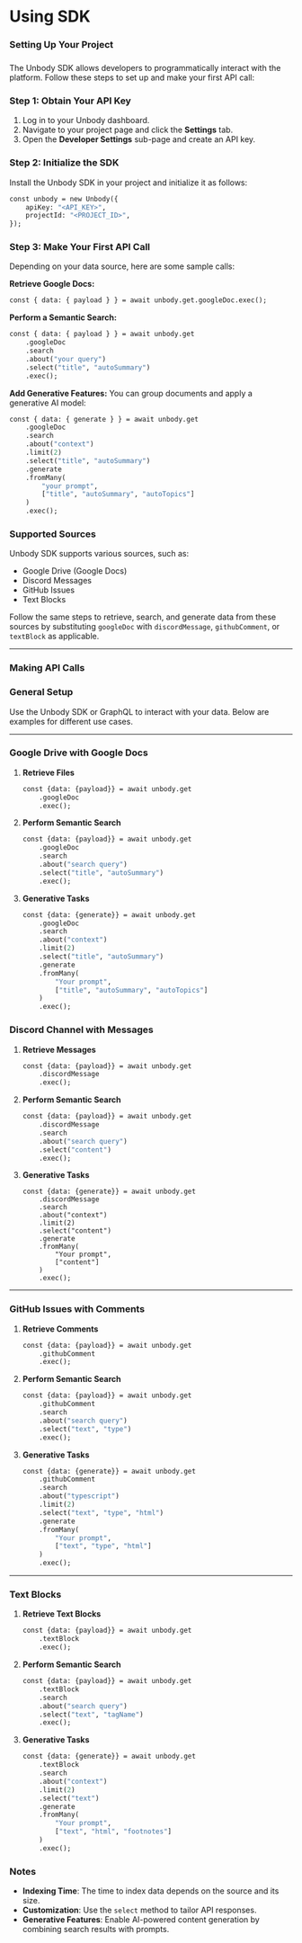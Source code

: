 # Using SDK

### Setting Up Your Project


### 

The Unbody SDK allows developers to programmatically interact with the platform. Follow these steps to set up and make your first API call:

### **Step 1: Obtain Your API Key**

1. Log in to your Unbody dashboard.
2. Navigate to your project page and click the **Settings** tab.
3. Open the **Developer Settings** sub-page and create an API key.

### **Step 2: Initialize the SDK**

Install the Unbody SDK in your project and initialize it as follows:

```graphql
const unbody = new Unbody({
    apiKey: "<API_KEY>",
    projectId: "<PROJECT_ID>",
});
```

### **Step 3: Make Your First API Call**

Depending on your data source, here are some sample calls:

**Retrieve Google Docs:**

```graphql
const { data: { payload } } = await unbody.get.googleDoc.exec();
```

**Perform a Semantic Search:**

```graphql
const { data: { payload } } = await unbody.get
    .googleDoc
    .search
    .about("your query")
    .select("title", "autoSummary")
    .exec();
```

**Add Generative Features:**
You can group documents and apply a generative AI model:

```graphql
const { data: { generate } } = await unbody.get
    .googleDoc
    .search
    .about("context")
    .limit(2)
    .select("title", "autoSummary")
    .generate
    .fromMany(
        "your prompt",
        ["title", "autoSummary", "autoTopics"]
    )
    .exec();
```

### **Supported Sources**

Unbody SDK supports various sources, such as:

- Google Drive (Google Docs)
- Discord Messages
- GitHub Issues
- Text Blocks

Follow the same steps to retrieve, search, and generate data from these sources by substituting `googleDoc` with `discordMessage`, `githubComment`, or `textBlock` as applicable.

---

### Making API Calls

### General Setup

Use the Unbody SDK or GraphQL to interact with your data. Below are examples for different use cases.

---

### 

### **Google Drive with Google Docs**

1. **Retrieve Files**
    
    ```graphql
    const {data: {payload}} = await unbody.get
        .googleDoc
        .exec();
    ```
    
2. **Perform Semantic Search**
    
    ```graphql
    const {data: {payload}} = await unbody.get
        .googleDoc
        .search
        .about("search query")
        .select("title", "autoSummary")
        .exec();
    ```
    
3. **Generative Tasks**
    
    ```graphql
    const {data: {generate}} = await unbody.get
        .googleDoc
        .search
        .about("context")
        .limit(2)
        .select("title", "autoSummary")
        .generate
        .fromMany(
            "Your prompt",
            ["title", "autoSummary", "autoTopics"]
        )
        .exec();
    ```
    

### **Discord Channel with Messages**

1. **Retrieve Messages**
    
    ```graphql
    const {data: {payload}} = await unbody.get
        .discordMessage
        .exec();
    ```
    
2. **Perform Semantic Search**
    
    ```graphql
    const {data: {payload}} = await unbody.get
        .discordMessage
        .search
        .about("search query")
        .select("content")
        .exec();
    ```
    
3. **Generative Tasks**
    
    ```
    const {data: {generate}} = await unbody.get
        .discordMessage
        .search
        .about("context")
        .limit(2)
        .select("content")
        .generate
        .fromMany(
            "Your prompt",
            ["content"]
        )
        .exec();
    ```
    

---

### **GitHub Issues with Comments**

1. **Retrieve Comments**
    
    ```graphql
    const {data: {payload}} = await unbody.get
        .githubComment
        .exec();
    ```
    
2. **Perform Semantic Search**
    
    ```graphql
    const {data: {payload}} = await unbody.get
        .githubComment
        .search
        .about("search query")
        .select("text", "type")
        .exec();
    ```
    
3. **Generative Tasks**
    
    ```graphql
    const {data: {generate}} = await unbody.get
        .githubComment
        .search
        .about("typescript")
        .limit(2)
        .select("text", "type", "html")
        .generate
        .fromMany(
            "Your prompt",
            ["text", "type", "html"]
        )
        .exec();
    ```
    

---

### **Text Blocks**

1. **Retrieve Text Blocks**
    
    ```graphql
    const {data: {payload}} = await unbody.get
        .textBlock
        .exec();
    ```
    
2. **Perform Semantic Search**
    
    ```graphql
    const {data: {payload}} = await unbody.get
        .textBlock
        .search
        .about("search query")
        .select("text", "tagName")
        .exec();
    ```
    
3. **Generative Tasks**
    
    ```graphql
    const {data: {generate}} = await unbody.get
        .textBlock
        .search
        .about("context")
        .limit(2)
        .select("text")
        .generate
        .fromMany(
            "Your prompt",
            ["text", "html", "footnotes"]
        )
        .exec();
    ```
    

### Notes

- **Indexing Time**: The time to index data depends on the source and its size.
- **Customization**: Use the `select` method to tailor API responses.
- **Generative Features**: Enable AI-powered content generation by combining search results with prompts.